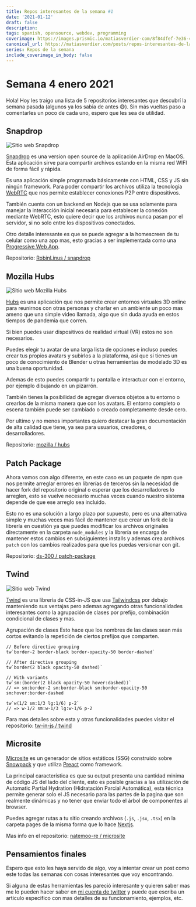 ```yaml
---
title: Repos interesantes de la semana #1
date: '2021-01-12'
draft: false
description:
tags: spanish, opensource, webdev, programming
coverimage: https://images.prismic.io/matiasverdier-com/8f84dfef-7e36-4a7b-b820-cc3814523766_post.coverimage.url.png?auto=compress,format
canonical_url: https://matiasverdier.com/posts/repos-interesantes-de-la-semana-1
series: Repos de la semana
include_coverimage_in_body: false
---
```


# Semana 4 enero 2021

Hola! Hoy les traigo una lista de 5 repositorios interesantes que descubrí la semana pasada (algunos ya los sabia de antes 😅). Sin más vueltas paso a comentarles un poco de cada uno, espero que les sea de utilidad.

## Snapdrop

![Sitio web Snapdrop](https://dev-to-uploads.s3.amazonaws.com/i/8pkjtbaxogcea4qdovt8.png)

[Snapdrop](https://snapdrop.net/) es una version open source de la aplicación AirDrop en MacOS. Esta aplicación sirve para compartir archivos estando en la misma red WIFI de forma fácil y rápida.

Es una aplicación simple programada básicamente con HTML, CSS y JS sin ningún framework. Para poder compartir los archivos utiliza la tecnología [WebRTC](https://webrtc.org/) que nos permite establecer conexiones P2P entre dispositivos.

También cuenta con un backend en Nodejs que se usa solamente para manejar la interacción inicial necesaria para establecer la conexión mediante WebRTC, esto quiere decir que los archivos nunca pasan por el servidor, si no solo entre los dispositivos conectados.

Otro detalle interesante es que se puede agregar a la homescreen de tu celular como una app mas, esto gracias a ser implementada como una [Progressive Web App](https://web.dev/progressive-web-apps/).

Repositorio: [RobinLinus / snapdrop](https://github.com/RobinLinus/snapdrop)

## Mozilla Hubs

![Sitio web Mozilla Hubs](https://dev-to-uploads.s3.amazonaws.com/i/948j2xfely6ekl2fyke5.png)

[Hubs](https://hubs.mozilla.com/) es una aplicación que nos permite crear entornos virtuales 3D online para reunirnos con otras personas y charlar en un ambiente un poco mas ameno que una simple video llamada, algo que sin duda ayuda en estos tiempos de pandemia que corren.

Si bien puedes usar dispositivos de realidad virtual (VR) estos no son necesarios.

Puedes elegir tu avatar de una larga lista de opciones e incluso puedes crear tus propios avatars y subirlos a la plataforma, asi que si tienes un poco de conocimiento de Blender u otras herramientas de modelado 3D es una buena oportunidad.

Ademas de esto puedes compartir tu pantalla e interactuar con el entorno, por ejemplo dibujando en un pizarrón.

También tienes la posibilidad de agregar diversos objetos a tu entorno o crearlos de la misma manera que con los avatars. El entorno completo o escena también puede ser cambiado o creado completamente desde cero.

Por ultimo y no menos importantes quiero destacar la gran documentación de alta calidad que tiene, ya sea para usuarios, creadores, o desarrolladores.

Repositorio: [mozilla / hubs](https://github.com/mozilla/hubs)

## Patch Package

Ahora vamos con algo diferente, en este caso es un paquete de npm que nos permite arreglar errores en librerías de terceros sin la necesidad de hacer fork del repositorio original o esperar que los desarrolladores lo arreglen, esto se vuelve necesario muchas veces cuando nuestro sistema depende de que ese arreglo sea incluido.

Esto no es una solución a largo plazo por supuesto, pero es una alternativa simple y muchas veces mas fácil de mantener que crear un fork de la librería en cuestión ya que puedes modificar los archivos originales directamente en la carpeta `node_modules` y la librería se encarga de mantener estos cambios en subsiguientes installs y ademas crea archivos `patch` con los cambios realizados para que los puedas versionar con git.

Repositorio: [ds-300 / patch-package](https://github.com/ds300/patch-package)

## Twind

![Sitio web Twind](https://dev-to-uploads.s3.amazonaws.com/i/38ujkgsmhppxcf63idgs.png)

[Twind](https://twind.dev/) es una librería de CSS-in-JS que usa [Tailwindcss](https://tailwindcss.com/) por debajo manteniendo sus ventajas pero ademas agregando otras funcionalidades interesantes como la agrupación de clases por prefijo, combinación condicional de clases y mas.

Agrupación de clases
Esto hace que los nombres de las clases sean más cortos evitando la repetición de ciertos prefijos que comparten.

```
// Before directive grouping
tw`border-2 border-black border-opacity-50 border-dashed`

// After directive grouping
tw`border(2 black opacity-50 dashed)`

// With variants
tw`sm:(border(2 black opacity-50 hover:dashed))`
// => sm:border-2 sm:border-black sm:border-opacity-50 sm:hover:border-dashed

tw`w(1/2 sm:1/3 lg:1/6) p-2`
// => w-1/2 sm:w-1/3 lg:w-1/6 p-2
```

Para mas detalles sobre esta y otras funcionalidades puedes visitar el repositorio: [tw-in-js / twind](https://github.com/tw-in-js/twind)

## Microsite

[Microsite](https://github.com/natemoo-re/microsite) es un generador de sitios estáticos (SSG) construido sobre [Snowpack](https://www.snowpack.dev/) y que utiliza [Preact](https://preactjs.com/) como framework.

La principal característica es que su output presenta una cantidad minima de código JS del lado del cliente, esto es posible gracias a las utilización de Automatic Partial Hydration (Hidratación Parcial Automática), esta técnica permite generar solo el JS necesario para las partes de la pagina que son realmente dinámicas y no tener que enviar todo el árbol de componentes al browser.

Puedes agregar rutas a tu sitio creando archivos (`.js`, `.jsx`, `.tsx`) en la carpeta pages de la misma forma que lo hace [Nextjs](https://nextjs.org/).

Mas info en el repositorio: [natemoo-re / microsite](https://github.com/natemoo-re/microsite)

## Pensamientos finales

Espero que esto les haya servido de algo, voy a intentar crear un post como este todas las semanas con cosas interesantes que voy encontrando.

Si alguna de estas herramientas les pareció interesante y quieren saber mas me lo pueden hacer saber en [mi cuenta de twitter](https://twitter.com/matiasvj) y puede que escriba un articulo especifico con mas detalles de su funcionamiento, ejemplos, etc.
